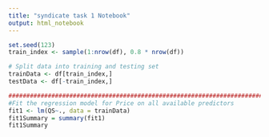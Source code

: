 ```yaml
---
title: "syndicate task 1 Notebook"
output: html_notebook
---
```


```r
set.seed(123)
train_index <- sample(1:nrow(df), 0.8 * nrow(df))

# Split data into training and testing set 
trainData <- df[train_index,]
testData <- df[-train_index,]

#############################################################################
#Fit the regression model for Price on all available predictors
fit1 <- lm(QS~., data = trainData)
fit1Summary = summary(fit1)
fit1Summary

```

```r

```


